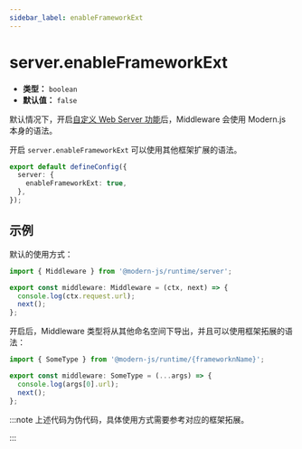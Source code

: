 ```yaml
---
sidebar_label: enableFrameworkExt
---
```


# server.enableFrameworkExt

- **类型：** `boolean`
- **默认值：** `false`

默认情况下，开启[自定义 Web Server 功能](/guides/advanced-features/web-server)后，Middleware 会使用 Modern.js 本身的语法。

开启 `server.enableFrameworkExt` 可以使用其他框架扩展的语法。

```ts title="modern.config.ts"
export default defineConfig({
  server: {
    enableFrameworkExt: true,
  },
});
```

## 示例

默认的使用方式：

```ts title="server/index.ts"
import { Middleware } from '@modern-js/runtime/server';

export const middleware: Middleware = (ctx, next) => {
  console.log(ctx.request.url);
  next();
};
```

开启后，Middleware 类型将从其他命名空间下导出，并且可以使用框架拓展的语法：

```ts title="server/index.ts"
import { SomeType } from '@modern-js/runtime/{frameworknName}';

export const middleware: SomeType = (...args) => {
  console.log(args[0].url);
  next();
};
```

:::note
上述代码为伪代码，具体使用方式需要参考对应的框架拓展。

:::

